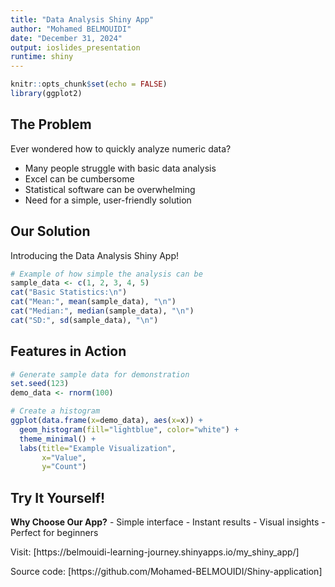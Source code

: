```yaml
---
title: "Data Analysis Shiny App"
author: "Mohamed BELMOUIDI"
date: "December 31, 2024"
output: ioslides_presentation
runtime: shiny
---
```


  
```r
knitr::opts_chunk$set(echo = FALSE)
library(ggplot2)
```

## The Problem

Ever wondered how to quickly analyze numeric data?
  
- Many people struggle with basic data analysis
- Excel can be cumbersome
- Statistical software can be overwhelming
- Need for a simple, user-friendly solution

## Our Solution {.build}

Introducing the Data Analysis Shiny App!
  
```r
# Example of how simple the analysis can be
sample_data <- c(1, 2, 3, 4, 5)
cat("Basic Statistics:\n")
cat("Mean:", mean(sample_data), "\n")
cat("Median:", median(sample_data), "\n")
cat("SD:", sd(sample_data), "\n")
```

## Features in Action

```r
# Generate sample data for demonstration
set.seed(123)
demo_data <- rnorm(100)

# Create a histogram
ggplot(data.frame(x=demo_data), aes(x=x)) +
  geom_histogram(fill="lightblue", color="white") +
  theme_minimal() +
  labs(title="Example Visualization",
       x="Value",
       y="Count")
```

## Try It Yourself!

**Why Choose Our App?**
- Simple interface
- Instant results
- Visual insights
- Perfect for beginners

Visit: [https://belmouidi-learning-journey.shinyapps.io/my_shiny_app/]

Source code: [https://github.com/Mohamed-BELMOUIDI/Shiny-application]
